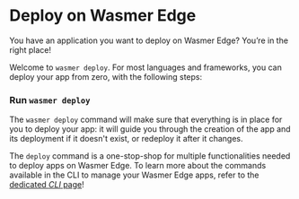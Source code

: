 
# Deploy on Wasmer Edge

You have an application you want to deploy on Wasmer Edge? You’re in the right place!

Welcome to `wasmer deploy`. For most languages and frameworks, you can deploy your app from zero, with the following steps:

<Steps>
 
<Install />

<Register />


### Run `wasmer deploy`


The `wasmer deploy` command will make sure that everything is in place for you to deploy your
app: it will guide you through the creation of the app and its deployment if it doesn't exist,
or redeploy it after it changes.

</Steps>

The `deploy` command is a one-stop-shop for multiple functionalities needed to
deploy apps on Wasmer Edge. To learn more about the commands available in the
CLI to manage your Wasmer Edge apps, refer to the [dedicated _CLI_
page](/edge/cli)!
